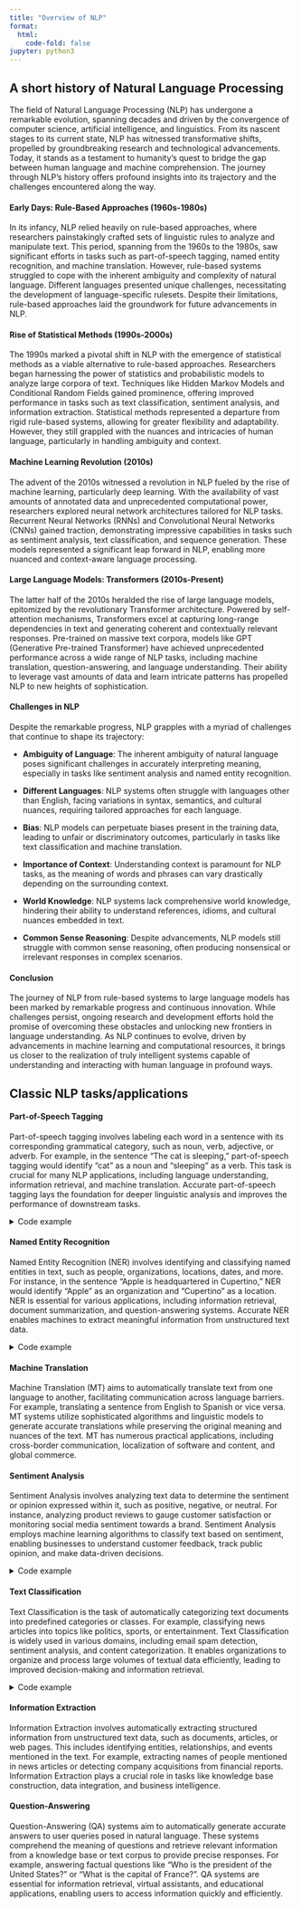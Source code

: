 ```yaml
---
title: "Overview of NLP"
format:
  html:
    code-fold: false
jupyter: python3
---
```


## A short history of Natural Language Processing

The field of Natural Language Processing (NLP) has undergone a remarkable evolution, spanning decades and driven by the convergence of computer science, artificial intelligence, and linguistics. 
From its nascent stages to its current state, NLP has witnessed transformative shifts, propelled by groundbreaking research and technological advancements. 
Today, it stands as a testament to humanity's quest to bridge the gap between human language and machine comprehension. 
The journey through NLP's history offers profound insights into its trajectory and the challenges encountered along the way.

#### Early Days: Rule-Based Approaches (1960s-1980s)
In its infancy, NLP relied heavily on rule-based approaches, where researchers painstakingly crafted sets of linguistic rules to analyze and manipulate text. 
This period, spanning from the 1960s to the 1980s, saw significant efforts in tasks such as part-of-speech tagging, named entity recognition, and machine translation. 
However, rule-based systems struggled to cope with the inherent ambiguity and complexity of natural language. 
Different languages presented unique challenges, necessitating the development of language-specific rulesets. Despite their limitations, rule-based approaches laid the groundwork for future advancements in NLP.

#### Rise of Statistical Methods (1990s-2000s)
The 1990s marked a pivotal shift in NLP with the emergence of statistical methods as a viable alternative to rule-based approaches. 
Researchers began harnessing the power of statistics and probabilistic models to analyze large corpora of text. 
Techniques like Hidden Markov Models and Conditional Random Fields gained prominence, offering improved performance in tasks such as text classification, sentiment analysis, and information extraction. 
Statistical methods represented a departure from rigid rule-based systems, allowing for greater flexibility and adaptability. 
However, they still grappled with the nuances and intricacies of human language, particularly in handling ambiguity and context.

#### Machine Learning Revolution (2010s)
The advent of the 2010s witnessed a revolution in NLP fueled by the rise of machine learning, particularly deep learning. 
With the availability of vast amounts of annotated data and unprecedented computational power, researchers explored neural network architectures tailored for NLP tasks. 
Recurrent Neural Networks (RNNs) and Convolutional Neural Networks (CNNs) gained traction, demonstrating impressive capabilities in tasks such as sentiment analysis, text classification, and sequence generation. 
These models represented a significant leap forward in NLP, enabling more nuanced and context-aware language processing.

#### Large Language Models: Transformers (2010s-Present)
The latter half of the 2010s heralded the rise of large language models, epitomized by the revolutionary Transformer architecture.
Powered by self-attention mechanisms, Transformers excel at capturing long-range dependencies in text and generating coherent and contextually relevant responses. 
Pre-trained on massive text corpora, models like GPT (Generative Pre-trained Transformer) have achieved unprecedented performance across a wide range of NLP tasks, including machine translation, question-answering, and language understanding. 
Their ability to leverage vast amounts of data and learn intricate patterns has propelled NLP to new heights of sophistication.

#### Challenges in NLP
Despite the remarkable progress, NLP grapples with a myriad of challenges that continue to shape its trajectory:

- **Ambiguity of Language**: The inherent ambiguity of natural language poses significant challenges in accurately interpreting meaning, especially in tasks like sentiment analysis and named entity recognition.
  
- **Different Languages**: NLP systems often struggle with languages other than English, facing variations in syntax, semantics, and cultural nuances, requiring tailored approaches for each language.

- **Bias**: NLP models can perpetuate biases present in the training data, leading to unfair or discriminatory outcomes, particularly in tasks like text classification and machine translation.

- **Importance of Context**: Understanding context is paramount for NLP tasks, as the meaning of words and phrases can vary drastically depending on the surrounding context.

- **World Knowledge**: NLP systems lack comprehensive world knowledge, hindering their ability to understand references, idioms, and cultural nuances embedded in text.

- **Common Sense Reasoning**: Despite advancements, NLP models still struggle with common sense reasoning, often producing nonsensical or irrelevant responses in complex scenarios.

#### Conclusion
The journey of NLP from rule-based systems to large language models has been marked by remarkable progress and continuous innovation. 
While challenges persist, ongoing research and development efforts hold the promise of overcoming these obstacles and unlocking new frontiers in language understanding. 
As NLP continues to evolve, driven by advancements in machine learning and computational resources, it brings us closer to the realization of truly intelligent systems capable of understanding and interacting with human language in profound ways.


## Classic NLP tasks/applications

#### Part-of-Speech Tagging
Part-of-speech tagging involves labeling each word in a sentence with its corresponding grammatical category, such as noun, verb, adjective, or adverb. 
For example, in the sentence "The cat is sleeping," part-of-speech tagging would identify "cat" as a noun and "sleeping" as a verb. 
This task is crucial for many NLP applications, including language understanding, information retrieval, and machine translation. 
Accurate part-of-speech tagging lays the foundation for deeper linguistic analysis and improves the performance of downstream tasks.

<details>
<summary>Code example</summary>
```python
import spacy

# Load the English language model
nlp = spacy.load("en_core_web_sm")

# Example text
text = "The sun sets behind the mountains, casting a golden glow across the sky."

# Process the text with spaCy
doc = nlp(text)

# Find the maximum length of token text and POS tag
max_token_length = max(len(token.text) for token in doc)
max_pos_length = max(len(token.pos_) for token in doc)

# Print each token along with its part-of-speech tag
for token in doc:
    print(f"Token: {token.text.ljust(max_token_length)} | POS Tag: {token.pos_.ljust(max_pos_length)}")
```
</details>



#### Named Entity Recognition
Named Entity Recognition (NER) involves identifying and classifying named entities in text, such as people, organizations, locations, dates, and more. For instance, in the sentence "Apple is headquartered in Cupertino," NER would identify "Apple" as an organization and "Cupertino" as a location. 
NER is essential for various applications, including information retrieval, document summarization, and question-answering systems. Accurate NER enables machines to extract meaningful information from unstructured text data.

<details>
<summary>Code example</summary>
```python
import spacy

# Load the English language model
nlp = spacy.load("en_core_web_sm")

# Example text
text = "Apple is considering buying a startup called U.K. based company in London for $1 billion."

# Process the text with spaCy
doc = nlp(text)

# Print each token along with its Named Entity label
for ent in doc.ents:
    print(f"Entity: {ent.text.ljust(20)} | Label: {ent.label_}")
```

</details>


#### Machine Translation
Machine Translation (MT) aims to automatically translate text from one language to another, facilitating communication across language barriers. 
For example, translating a sentence from English to Spanish or vice versa. 
MT systems utilize sophisticated algorithms and linguistic models to generate accurate translations while preserving the original meaning and nuances of the text. 
MT has numerous practical applications, including cross-border communication, localization of software and content, and global commerce.

#### Sentiment Analysis {#sec-sentiment-analysis}

Sentiment Analysis involves analyzing text data to determine the sentiment or opinion expressed within it, such as positive, negative, or neutral. 
For instance, analyzing product reviews to gauge customer satisfaction or monitoring social media sentiment towards a brand. 
Sentiment Analysis employs machine learning algorithms to classify text based on sentiment, enabling businesses to understand customer feedback, track public opinion, and make data-driven decisions.

<details>
<summary>Code example</summary>
```python
# python -m textblob.download_corpora

from textblob import TextBlob

# Example text
text = "I love TextBlob! It's an amazing library for natural language processing."

# Perform sentiment analysis with TextBlob
blob = TextBlob(text)
sentiment_score = blob.sentiment.polarity

# Determine sentiment label based on sentiment score
if sentiment_score > 0:
    sentiment_label = "Positive"
elif sentiment_score < 0:
    sentiment_label = "Negative"
else:
    sentiment_label = "Neutral"

# Print sentiment analysis results
print(f"Text: {text}")
print(f"Sentiment Score: {sentiment_score:.2f}")
print(f"Sentiment Label: {sentiment_label}")
```
</details>


#### Text Classification
Text Classification is the task of automatically categorizing text documents into predefined categories or classes. 
For example, classifying news articles into topics like politics, sports, or entertainment. 
Text Classification is widely used in various domains, including email spam detection, sentiment analysis, and content categorization. 
It enables organizations to organize and process large volumes of textual data efficiently, leading to improved decision-making and information retrieval.

<details>
<summary>Code example</summary>
```python
from sklearn.feature_extraction.text import TfidfVectorizer
from sklearn.svm import SVC
from sklearn.pipeline import make_pipeline
from sklearn.preprocessing import LabelEncoder

# Example labeled dataset
texts = [
    "I love this product!",
    "This product is terrible.",
    "Great service, highly recommended.",
    "I had a bad experience with this company.",
]
labels = [
    "Positive",
    "Negative",
    "Positive",
    "Negative",
]

# Create a TF-IDF vectorizer
vectorizer = TfidfVectorizer()

# Encode labels as integers
label_encoder = LabelEncoder()
encoded_labels = label_encoder.fit_transform(labels)

# Create a pipeline with TF-IDF vectorizer and SVM classifier
classifier = make_pipeline(vectorizer, SVC(kernel='linear'))

# Train the classifier
classifier.fit(texts, encoded_labels)

# Example test text
test_text = "This product exceeded my expectations."

# Predict the label for the test text
predicted_label = classifier.predict([test_text])[0]

# Decode the predicted label back to original label
predicted_label_text = label_encoder.inverse_transform([predicted_label])[0]

# Print the predicted label
print(f"Text: {test_text}")
print(f"Predicted Label: {predicted_label_text}")
```
</details>


#### Information Extraction
Information Extraction involves automatically extracting structured information from unstructured text data, such as documents, articles, or web pages. 
This includes identifying entities, relationships, and events mentioned in the text. 
For example, extracting names of people mentioned in news articles or detecting company acquisitions from financial reports. 
Information Extraction plays a crucial role in tasks like knowledge base construction, data integration, and business intelligence.

#### Question-Answering
Question-Answering (QA) systems aim to automatically generate accurate answers to user queries posed in natural language. 
These systems comprehend the meaning of questions and retrieve relevant information from a knowledge base or text corpus to provide precise responses. 
For example, answering factual questions like "Who is the president of the United States?" or "What is the capital of France?". 
QA systems are essential for information retrieval, virtual assistants, and educational applications, enabling users to access information quickly and efficiently.
